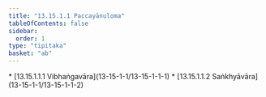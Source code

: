 ```yaml
---
title: "13.15.1.1 Paccayānuloma"
tableOfContents: false
sidebar:
  order: 1
type: "tipitaka"
basket: "ab"
---
```



<DynamicBreadcrumb />



<TableOfContents>
* [13.15.1.1.1 Vibhaṅgavāra](13-15-1-1/13-15-1-1-1)
* [13.15.1.1.2 Saṅkhyāvāra](13-15-1-1/13-15-1-1-2)
</TableOfContents>